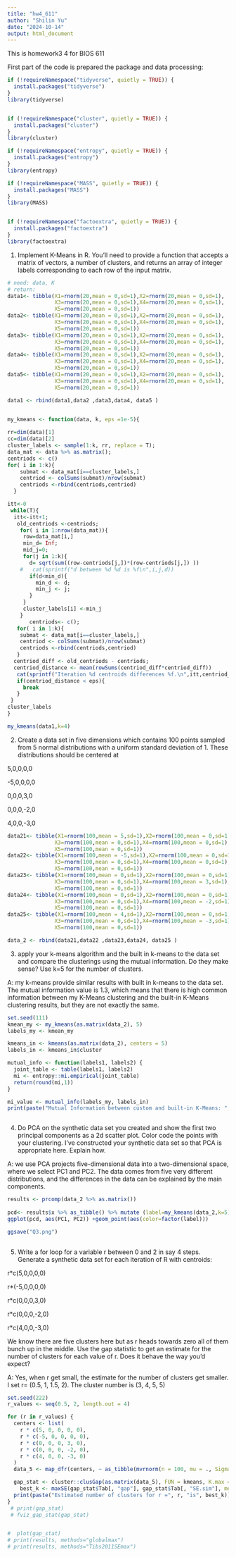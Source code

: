 ```yaml
---
title: "hw4_611"
author: "Shilin Yu"
date: "2024-10-14"
output: html_document
---
```


This is homework3 4 for BIOS 611

First part of the code is prepared the package and data processing:

```r
if (!requireNamespace("tidyverse", quietly = TRUE)) {
  install.packages("tidyverse")
}
library(tidyverse)


if (!requireNamespace("cluster", quietly = TRUE)) {
  install.packages("cluster")
}
library(cluster)

if (!requireNamespace("entropy", quietly = TRUE)) {
  install.packages("entropy")
}
library(entropy)

if (!requireNamespace("MASS", quietly = TRUE)) {
  install.packages("MASS")
}
library(MASS) 


if (!requireNamespace("factoextra", quietly = TRUE)) {
  install.packages("factoextra")
}
library(factoextra) 


```

1. Implement K-Means in R. You'll need to provide a function that accepts a matrix of vectors, a number of clusters, and returns an array of integer labels corresponding to each row of the input matrix.


```r
# need: data, K
# return:
data1<- tibble(X1=rnorm(20,mean = 0,sd=1),X2=rnorm(20,mean = 0,sd=1),
               X3=rnorm(20,mean = 0,sd=1),X4=rnorm(20,mean = 0,sd=1),
               X5=rnorm(20,mean = 0,sd=1))
data2<- tibble(X1=rnorm(20,mean = 0,sd=1),X2=rnorm(20,mean = 0,sd=1),
               X3=rnorm(20,mean = 0,sd=1),X4=rnorm(20,mean = 0,sd=1),
               X5=rnorm(20,mean = 0,sd=1))
data3<- tibble(X1=rnorm(20,mean = 0,sd=1),X2=rnorm(20,mean = 0,sd=1),
               X3=rnorm(20,mean = 0,sd=1),X4=rnorm(20,mean = 0,sd=1),
               X5=rnorm(20,mean = 0,sd=1))
data4<- tibble(X1=rnorm(20,mean = 0,sd=1),X2=rnorm(20,mean = 0,sd=1),
               X3=rnorm(20,mean = 0,sd=1),X4=rnorm(20,mean = 0,sd=1),
               X5=rnorm(20,mean = 0,sd=1))
data5<- tibble(X1=rnorm(20,mean = 0,sd=1),X2=rnorm(20,mean = 0,sd=1),
               X3=rnorm(20,mean = 0,sd=1),X4=rnorm(20,mean = 0,sd=1),
               X5=rnorm(20,mean = 0,sd=1))

data1 <- rbind(data1,data2 ,data3,data4, data5 )


my_kmeans <- function(data, k, eps =1e-5){
  
rr=dim(data)[1]
cc=dim(data)[2]
cluster_labels <- sample(1:k, rr, replace = T);
data_mat <- data %>% as.matrix();
centriods <- c()
for( i in 1:k){
    submat <- data_mat[i==cluster_labels,]
    centriod <- colSums(submat)/nrow(submat)
    centriods <-rbind(centriods,centriod)
  }

itt<-0
 while(T){
  itt<-itt+1;
   old_centriods <-centriods; 
    for( i in 1:nrow(data_mat)){
     row=data_mat[i,]
     min_d= Inf;
     mid_j=0;
     for(j in 1:k){
       d= sqrt(sum((row-centriods[j,])*(row-centriods[j,]) ))
    #   cat(sprintf("d between %d %d is %f\n",i,j,d))
       if(d<min_d){
         min_d <- d;
         min_j <- j;
       }
     }
     cluster_labels[i] <-min_j
    }
       centriods<- c();
   for( i in 1:k){
    submat <- data_mat[i==cluster_labels,]
    centriod <- colSums(submat)/nrow(submat)
    centriods <-rbind(centriods,centriod)
   }
  centriod_diff <- old_centriods - centriods; 
  centriod_distance <- mean(rowSums(centriod_diff*centriod_diff)) 
   cat(sprintf("Iteration %d centroids differences %f.\n",itt,centriod_distance))
   if(centriod_distance < eps){
     break
   }
 }
cluster_labels
}

my_kmeans(data1,k=4)


```

2. Create a data set in five dimensions which contains 100 points sampled from 5 normal distributions with a uniform standard deviation of 1. These distributions should be centered at

5,0,0,0,0

-5,0,0,0,0

0,0,0,3,0

0,0,0,-2,0

4,0,0,-3,0

```r
data21<- tibble(X1=rnorm(100,mean = 5,sd=1),X2=rnorm(100,mean = 0,sd=1),
               X3=rnorm(100,mean = 0,sd=1),X4=rnorm(100,mean = 0,sd=1),
               X5=rnorm(100,mean = 0,sd=1))
data22<- tibble(X1=rnorm(100,mean = -5,sd=1),X2=rnorm(100,mean = 0,sd=1),
               X3=rnorm(100,mean = 0,sd=1),X4=rnorm(100,mean = 0,sd=1),
               X5=rnorm(100,mean = 0,sd=1))
data23<- tibble(X1=rnorm(100,mean = 0,sd=1),X2=rnorm(100,mean = 0,sd=1),
               X3=rnorm(100,mean = 0,sd=1),X4=rnorm(100,mean = 3,sd=1),
               X5=rnorm(100,mean = 0,sd=1))
data24<- tibble(X1=rnorm(100,mean = 0,sd=1),X2=rnorm(100,mean = 0,sd=1),
               X3=rnorm(100,mean = 0,sd=1),X4=rnorm(100,mean = -2,sd=1),
               X5=rnorm(100,mean = 0,sd=1))
data25<- tibble(X1=rnorm(100,mean = 4,sd=1),X2=rnorm(100,mean = 0,sd=1),
               X3=rnorm(100,mean = 0,sd=1),X4=rnorm(100,mean = -3,sd=1),
               X5=rnorm(100,mean = 0,sd=1))

data_2 <- rbind(data21,data22 ,data23,data24, data25 )


```


3. apply your k-means algorithm and the built in k-means to the data set and compare the clusterings using the mutual information. Do they make sense? Use k=5 for the number of clusters.


A: my k-means provide similar results with built in k-means to the data set. The mutual information value is 1.3, which means that there is high common information between my K-Means clustering and the built-in K-Means clustering results, but they are not exactly the same.

```r
set.seed(111)
kmean_my <- my_kmeans(as.matrix(data_2), 5)
labels_my <- kmean_my

kmeans_in <- kmeans(as.matrix(data_2), centers = 5)
labels_in <- kmeans_in$cluster

mutual_info <- function(labels1, labels2) {
  joint_table <- table(labels1, labels2)
  mi <- entropy::mi.empirical(joint_table)
  return(round(mi,1))
}

mi_value <- mutual_info(labels_my, labels_in)
print(paste("Mutual Information between custom and built-in K-Means: ", mi_value))



```


4. Do PCA on the synthetic data set you created and show the first two principal components as a 2d scatter plot. Color code the points with your clustering. I've constructed your synthetic data set so that PCA is appropriate here. Explain how.

A: we use PCA projects five-dimensional data into a two-dimensional space, where we select PC1 and PC2. The data comes from five very different distributions, and the differences in the data can be explained by the main components.


```r
results <- prcomp(data_2 %>% as.matrix())
  
pcd<- results$x %>% as_tibble() %>% mutate (label=my_kmeans(data_2,k=5))
ggplot(pcd, aes(PC1, PC2)) +geom_point(aes(color=factor(label)))

ggsave("Q3.png")
  


```


5. Write a for loop for a variable r between 0 and 2 in say 4 steps. Generate a synthetic data set for each iteration of R with centroids:

 

r*c(5,0,0,0,0)

r*(-5,0,0,0,0)

r*c(0,0,0,3,0)

r*c(0,0,0,-2,0)

r*c(4,0,0,-3,0)

We know there are five clusters here but as r heads towards zero all of them bunch up in the middle. Use the gap statistic to get an estimate for the number of clusters for each value of r. Does it behave the way you'd expect?

A: Yes, when r get small, the estimate for the number of clusters get smaller. I set r= (0.5, 1, 1.5, 2). The cluster number is (3, 4, 5, 5)



```r

set.seed(222) 
r_values <- seq(0.5, 2, length.out = 4)

for (r in r_values) {
  centers <- list(
    r * c(5, 0, 0, 0, 0),
    r * c(-5, 0, 0, 0, 0),
    r * c(0, 0, 0, 3, 0),
    r * c(0, 0, 0, -2, 0),
    r * c(4, 0, 0, -3, 0)
  )
  data_5 <- map_dfr(centers, ~ as_tibble(mvrnorm(n = 100, mu = ., Sigma = diag(1, 5) ) ) )

  gap_stat <- cluster::clusGap(as.matrix(data_5), FUN = kmeans, K.max = 10, B = 50)
    best_k <- maxSE(gap_stat$Tab[, "gap"], gap_stat$Tab[, "SE.sim"], method = "firstmax")
  print(paste("Estimated number of clusters for r =", r, "is", best_k))
}
 # print(gap_stat)
 # fviz_gap_stat(gap_stat)


#  plot(gap_stat)
# print(results, methods="globalmax")
# print(results, methods="Tibs2011SEmax")


  


```





